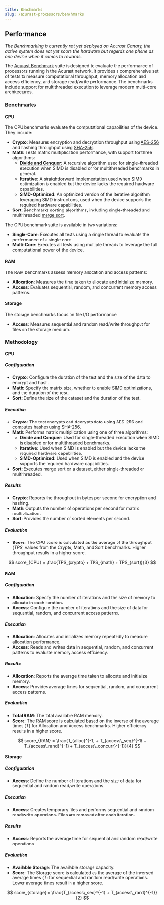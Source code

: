 ```yaml
---
title: Benchmarks
slug: /acurast-processors/benchmarks
---
```



## Performance

_The Benchmarking is currently not yet deployed on Acurast Canary, the active system does not yet score the hardware but regards one phone as one device when it comes to rewards._

The [Acurast Benchmark](https://github.com/Acurast/acurast-benchmark) suite is designed to evaluate the performance of processors running in the Acurast network. It provides a comprehensive set of tests to measure computational throughput, memory allocation and access efficiency, and storage read/write performance. The benchmarks include support for multithreaded execution to leverage modern multi-core architectures.

### Benchmarks

#### CPU

The CPU benchmarks evaluate the computational capabilities of the device. They include:

- **Crypto**: Measures encryption and decryption throughput using [AES-256](https://en.wikipedia.org/wiki/Advanced_Encryption_Standard) and hashing throughput using [SHA-256](https://en.wikipedia.org/wiki/Secure_Hash_Algorithms).
- **Math**: Tests matrix multiplication performance, with support for three algorithms:
  - [**Divide and Conquer**](https://en.wikipedia.org/wiki/Matrix_multiplication_algorithm#Divide-and-conquer_algorithm): A recursive algorithm used for single-threaded execution when SIMD is disabled or for multithreaded benchmarks in general.
  - [**Iterative**](https://en.wikipedia.org/wiki/Matrix_multiplication_algorithm#Iterative_algorithm): A straightforward implementation used when SIMD optimization is enabled but the device lacks the required hardware capabilities.
  - **SIMD-Optimized**: An optimized version of the iterative algorithm leveraging SIMD instructions, used when the device supports the required hardware capabilities.
- **Sort**: Benchmarks sorting algorithms, including single-threaded and multithreaded [merge sort](https://en.wikipedia.org/wiki/Merge_sort).

The CPU benchmark suite is available in two variations:

- **Single-Core**: Executes all tests using a single thread to evaluate the performance of a single core.
- **Multi-Core**: Executes all tests using multiple threads to leverage the full computational power of the device.

#### RAM

The RAM benchmarks assess memory allocation and access patterns:

- **Allocation**: Measures the time taken to allocate and initialize memory.
- **Access**: Evaluates sequential, random, and concurrent memory access patterns.

#### Storage

The storage benchmarks focus on file I/O performance:

- **Access**: Measures sequential and random read/write throughput for files on the storage medium.

### Methodology

#### CPU

##### Configuration

- **Crypto**: Configure the duration of the test and the size of the data to encrypt and hash.
- **Math**: Specify the matrix size, whether to enable SIMD optimizations, and the duration of the test.
- **Sort**: Define the size of the dataset and the duration of the test.

##### Execution

- **Crypto**: The test encrypts and decrypts data using AES-256 and computes hashes using SHA-256.
- **Math**: Performs matrix multiplication using one of three algorithms:
  - **Divide and Conquer**: Used for single-threaded execution when SIMD is disabled or for multithreaded benchmarks.
  - **Iterative**: Used when SIMD is enabled but the device lacks the required hardware capabilities.
  - **SIMD-Optimized**: Used when SIMD is enabled and the device supports the required hardware capabilities.
- **Sort**: Executes merge sort on a dataset, either single-threaded or multithreaded.

##### Results

- **Crypto**: Reports the throughput in bytes per second for encryption and hashing.
- **Math**: Outputs the number of operations per second for matrix multiplication.
- **Sort**: Provides the number of sorted elements per second.

##### Evaluation

- **Score**: The CPU score is calculated as the average of the throughput ($TPS$) values from the Crypto, Math, and Sort benchmarks. Higher throughput results in a higher score.

$$
score_{CPU} = \frac{TPS_{crypto} + TPS_{math} + TPS_{sort}}{3}
$$

#### RAM

##### Configuration

- **Allocation**: Specify the number of iterations and the size of memory to allocate in each iteration.
- **Access**: Configure the number of iterations and the size of data for sequential, random, and concurrent access patterns.

##### Execution

- **Allocation**: Allocates and initializes memory repeatedly to measure allocation performance.
- **Access**: Reads and writes data in sequential, random, and concurrent patterns to evaluate memory access efficiency.

##### Results

- **Allocation**: Reports the average time taken to allocate and initialize memory.
- **Access**: Provides average times for sequential, random, and concurrent access patterns.

##### Evaluation

- **Total RAM**: The total available RAM memory.
- **Score**: The RAM score is calculated based on the inverse of the average times ($T$) for Allocation and Access benchmarks. Higher efficiency results in a higher score.

$$
score_{RAM} = \frac{T_{alloc}^{-1} + T_{access\_seq}^{-1} + T_{access\_rand}^{-1} + T_{access\_concurr}^{-1}}{4}
$$

#### Storage

##### Configuration

- **Access**: Define the number of iterations and the size of data for sequential and random read/write operations.

##### Execution

- **Access**: Creates temporary files and performs sequential and random read/write operations. Files are removed after each iteration.

##### Results

- **Access**: Reports the average time for sequential and random read/write operations.

##### Evaluation

- **Available Storage**: The available storage capacity.
- **Score**: The Storage score is calculated as the average of the inversed average times ($T$) for sequential and random read/write operations. Lower average times result in a higher score.

$$
score_{storage} = \frac{T_{access\_seq}^{-1} + T_{access\_rand}^{-1}}{2}
$$
